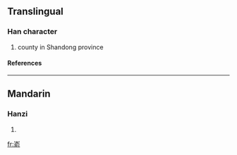 ==Translingual==
===Han character===
{{Han char|rn=46|rad=山|as=09|sn=12|four=|canj=山人一弓 (UOMN), X山人一弓 (XUOMN)}}
# county in Shandong province
====References====
{{Han ref|kx=0316.381|hdz=10787.210|uh=5D5B|ud=23899}}
----
==Mandarin==
===Hanzi===
{{cmn-hanzi|pin=[[yú]] (yu2)|wg=yü<sup>2</sup>}}
# {{defn|Mandarin}}

[[fr:嵛]]